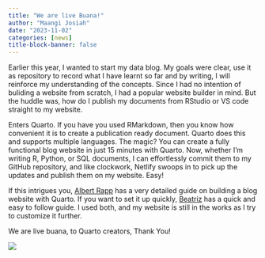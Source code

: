 ```yaml
---
title: "We are live Buana!"
author: "Maangi Josiah"
date: "2023-11-02"
categories: [news]
title-block-banner: false
---
```



Earlier this year, I wanted to start my data blog. My goals were clear, use it as repository to record what I have learnt so far and by writing, I will reinforce my understanding of the concepts. Since I had no intention of buliding a website from scratch, I had a popular website builder in mind. But the huddle was, how do I publish my documents from RStudio or VS code straight to my website.

Enters Quarto. If you have you used RMarkdown, then you know how convenient it is to create a publication ready document. Quarto does this and supports multiple languages. The magic? You can create a fully functional blog website in just 15 minutes with Quarto. Now, whether I'm writing R, Python, or SQL documents, I can effortlessly commit them to my GitHub repository, and like clockwork, Netlify swoops in to pick up the updates and publish them on my website. Easy!

If this intrigues you, [Albert Rapp](https://albert-rapp.de/posts/13_quarto_blog_writing_guide/13_quarto_blog_writing_guide.html) has a very detailed guide on building a blog website with Quarto. If you want to set it up quickly, [Beatriz](https://beamilz.com/posts/2022-06-05-creating-a-blog-with-quarto/en/) has a quick and easy to follow guide. I used both, and my website is still in the works as I try to customize it further.

We are live buana, to Quarto creators, Thank You!

![](mood.jpg)
